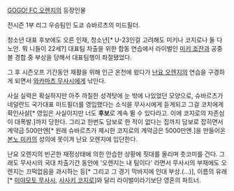 [[GOGO! FC 오렌지]]의 등장인물

전시즌 1부 리그 우승팀인 도쿄 슈바르츠의 미드필더. 

청소년 대표 후보에도 오른 인재, 청소년[* U-23인걸 고려해도 미키나 코지로나 둘 다 노안. 뭐 니들이 22세?] 대표팀 차출을 위한 합동 연습에서 라이벌인 [[미키 조잔]]과 공중볼 경합 중 부상을 당해서 대표팀행이 좌절됐었다.

그 후 시즌오프 기간동안 재활을 위해 인근 온천에 왔다가 [[난요 오렌지]]의 연습을 구경하게 되면서 [[와카마츠 무사시]]에게 낚인다.

사실 실력은 확실하지만 아주 까칠한 성격탓에 눈 밖에 나있었던 모양으로, 슈바르츠가 네덜란드 국가대표 미드필더를 영입했다는 소식을 무사시에게 듣게되고 그걸 코치에게 확인사살[* 영입은 사실이지만 너도 '''후보'''로 계속 뛸 수 있다라고. 이에 코지로의 자존심이 대폭발.]까지 당한다. 그리고 한번도 담보로 한 적이 없다는 집까지 담보로 잡히면서 계약금 500만엔[* 원래 슈바르츠가 제시한 코지로의 계약금은 5000만엔.]을 만들어온 [[본노 미카]]의 성의에 못이겨 난요 오렌지에 입단한다. 

난요 오렌지의 빈곤한 재정상태에 의한 안습한 상황에 핏대를 올리며 츳코미를 건다. 그래도 무사시의 국대 차출기간 동안에 '오렌지는 내 팀이다' 라면서 무사시의 부재에도 오렌지는 끄떡없음을 과시하는 등[* 그리고 그 경기 막바지에 인대 부상.(...)], 이름의 유래[* [[미야모토 무사시]], [[사사키 코지로]]]와 달리 라이벌이라기보단 영혼의 파트너.   
